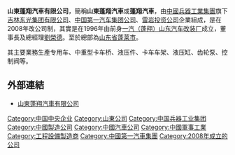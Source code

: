 '''山東蓬翔汽車有限公司'''，簡稱'''山東蓬翔汽車'''或'''蓬翔汽車'''，由[[中國兵器工業集團|中國兵器工業集團]]旗下[[吉林东光集团有限公司|吉林东光集团有限公司]]、[[中国第一汽车集团公司|中国第一汽车集团公司]]、[[雷岩投资公司|雷岩投资公司]]企業組成，是在2008年改公司制，其實是在1996年由前身[[一汽（蓬翔）山东汽车改装厂|一汽（蓬翔）山东汽车改装厂]]成立，董事長及總經理[[劉榮德|劉榮德]]。至於總部為[[山东省|山东省]][[蓬莱市|蓬莱市]]。

其主要業務生產专用车、中重型卡车桥、液压件、卡车车架、液压缸、齿轮泵、控制阀等。

== 外部連結 ==
* [http://www.sdpxqc.com 山東蓬翔汽車有限公司] {{Wayback|url=http://www.sdpxqc.com/ |date=20191227175137 }}

[[Category:中国中央企业|Category:中国中央企业]]
[[Category:山東公司|Category:山東公司]]
[[Category:中国兵器工业集团|Category:中国兵器工业集团]]
[[Category:中國製造公司|Category:中國製造公司]]
[[Category:中國汽車公司|Category:中國汽車公司]]
[[Category:中國軍事工業|Category:中國軍事工業]]
[[Category:工程設備製造商|Category:工程設備製造商]]
[[Category:中國第一汽車集團|Category:中國第一汽車集團]]
[[Category:2008年成立的公司|Category:2008年成立的公司]]